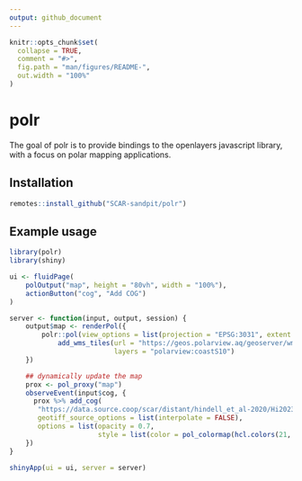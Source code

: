 ```yaml
---
output: github_document
---
```


<!-- README.md is generated from README.Rmd. Please edit that file -->

```r
knitr::opts_chunk$set(
  collapse = TRUE,
  comment = "#>",
  fig.path = "man/figures/README-",
  out.width = "100%"
)
```

# polr

<!-- badges: start -->
<!-- badges: end -->

The goal of polr is to provide bindings to the openlayers javascript library, with a focus on polar mapping applications.

## Installation

``` r
remotes::install_github("SCAR-sandpit/polr")

```

## Example usage


```r
library(polr)
library(shiny)

ui <- fluidPage(
    polOutput("map", height = "80vh", width = "100%"),
    actionButton("cog", "Add COG")
)

server <- function(input, output, session) {
    output$map <- renderPol({
        polr::pol(view_options = list(projection = "EPSG:3031", extent = 5e6 * c(-1, -1, 1, 1))) %>%
            add_wms_tiles(url = "https://geos.polarview.aq/geoserver/wms",
                          layers = "polarview:coastS10")
    })

    ## dynamically update the map
    prox <- pol_proxy("map")
    observeEvent(input$cog, {
      prox %>% add_cog(
       "https://data.source.coop/scar/distant/hindell_et_al-2020/Hi2023-aes_colony_weighted_cog.tif",
       geotiff_source_options = list(interpolate = FALSE),
       options = list(opacity = 0.7,
                      style = list(color = pol_colormap(hcl.colors(21, "Spectral", rev = TRUE)))))
    })
}

shinyApp(ui = ui, server = server)

```

